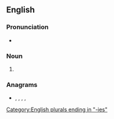 ==English==

===Pronunciation===
* {{IPA|/ˈpæntɹiz/|lang=en}}

===Noun===
{{head|en|noun plural form}}

# {{plural of|pantry|lang=en}}

===Anagrams===
* {{l|en|painters}}, {{l|en|pertains}}, {{l|en|pristane}}, {{l|en|repaints}}, {{l|en|terapins}}

[[Category:English plurals ending in "-ies"]]
